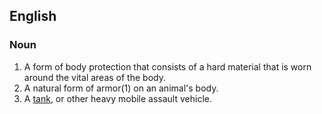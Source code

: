 ==English==

===Noun===
#A form of body protection that consists of a hard material that is worn around the vital areas of the body.
#A natural form of armor(1) on an animal's body.
#A [[tank]], or other heavy mobile assault vehicle.